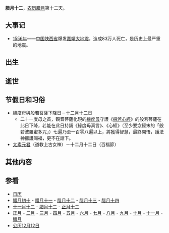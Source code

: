 {{Lunar12Calendar}}
'''腊月十二'''，[[农历|农历]][[腊月|腊月]]第十二天。

==大事记==
*[[1556年|1556年]]——[[中國|中国]][[陕西省|陕西省]]爆发[[嘉靖大地震|嘉靖大地震]]，造成83万人死亡，是历史上最严重的地震。

==出生==

==逝世==

==节假日和习俗==
*[[綠度母|綠度母]]與[[般若菩薩|般若菩薩]]下降日－十二月十二日
**二十一度母之首，觀音菩薩化現的[[綠度母|綠度母]]守護《[[般若心經|般若心經]]》的般若菩薩在此日下降，若能在此日持誦《綠度母真言》、《心經》（至少要念經末的「般若波羅蜜多咒」）七遍乃至一百零八遍以上，將獲得智慧，最終開悟，護法神擁護賜福，更不在話下。
*[[太素元君|太素元君]]（道教上古女神）－十二月十二日（百福節）

==其他内容==

==参看==
*[[历史上的今天|日历]]
*[[腊月初十|腊月初十]] - [[腊月十一|腊月十一]] - [[腊月十二|腊月十二]] - [[腊月十三|腊月十三]] - [[腊月十四|腊月十四]]
*[[十一月十二|十一月十二]] - [[腊月十二|腊月十二]] - [[正月十二|正月十二]]
*[[正月|正月]] - [[二月_(农历)|二月]] - [[三月_(农历)|三月]] - [[四月_(农历)|四月]] - [[五月_(农历)|五月]] - [[六月_(农历)|六月]] - [[七月_(农历)|七月]] - [[八月_(农历)|八月]] - [[九月_(农历)|九月]] - [[十月_(农历)|十月]] - [[十一月_(农历)|十一月]] - [[腊月|腊月]]
*[[公历|公历]][[12月12日|12月12日]]